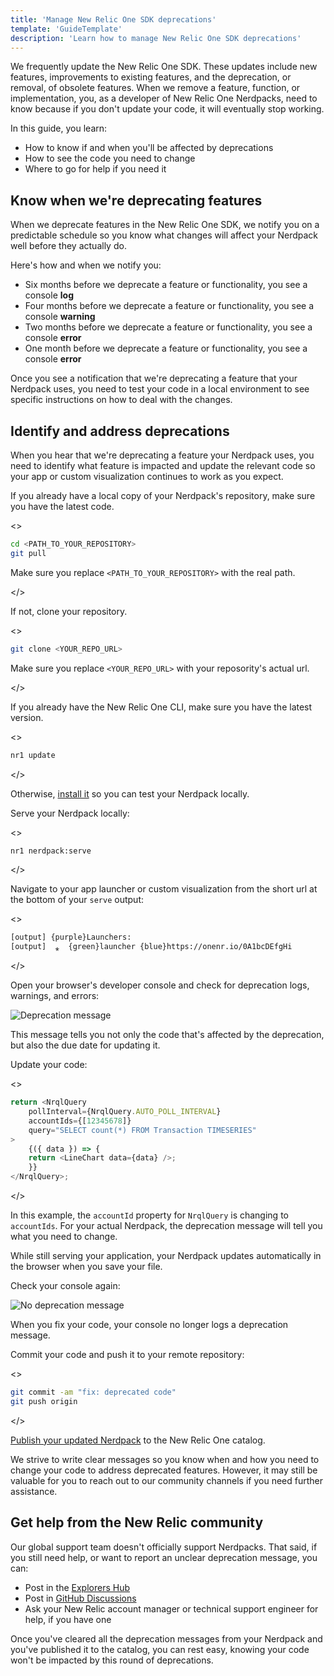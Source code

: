 ```yaml
---
title: 'Manage New Relic One SDK deprecations'
template: 'GuideTemplate'
description: 'Learn how to manage New Relic One SDK deprecations'
---
```


We frequently update the New Relic One SDK. These updates include new features, improvements to existing features, and the deprecation, or removal, of obsolete features. When we remove a feature, function, or implementation, you, as a developer of New Relic One Nerdpacks, need to know because if you don't update your code, it will eventually stop working.

In this guide, you learn:

- How to know if and when you'll be affected by deprecations
- How to see the code you need to change
- Where to go for help if you need it

## Know when we're deprecating features

When we deprecate features in the New Relic One SDK, we notify you on a predictable schedule so you know what changes will affect your Nerdpack well before they actually do.

Here's how and when we notify you:

- Six months before we deprecate a feature or functionality, you see a console **log**
- Four months before we deprecate a feature or functionality, you see a console **warning**
- Two months before we deprecate a feature or functionality, you see a console **error**
- One month before we deprecate a feature or functionality, you see a console **error**

Once you see a notification that we're deprecating a feature that your Nerdpack uses, you need to test your code in a local environment to see specific instructions on how to deal with the changes.

## Identify and address deprecations

When you hear that we're deprecating a feature your Nerdpack uses, you need to identify what feature is impacted and update the relevant code so your app or custom visualization continues to work as you expect.

<Steps>

<Step>

If you already have a local copy of your Nerdpack's repository, make sure you have the latest code.

<>

```bash
cd <PATH_TO_YOUR_REPOSITORY>
git pull
```

<Callout variant="important">

Make sure you replace `<PATH_TO_YOUR_REPOSITORY>` with the real path.

</Callout>

</>

If not, clone your repository.

<>

```bash
git clone <YOUR_REPO_URL>
```

<Callout variant="important">

Make sure you replace `<YOUR_REPO_URL>` with your reposority's actual url.

</Callout>

</>

</Step>

<Step>

If you already have the New Relic One CLI, make sure you have the latest version.

<>

```bash
nr1 update
```

</>

Otherwise, [install it](https://one.newrelic.com/launcher/developer-center.launcher?pane=eyJuZXJkbGV0SWQiOiJkZXZlbG9wZXItY2VudGVyLmhvbWUifQ==) so you can test your Nerdpack locally.

</Step>

<Step>

Serve your Nerdpack locally:

<>

```bash
nr1 nerdpack:serve
```

</>

</Step>

<Step>

Navigate to your app launcher or custom visualization from the short url at the bottom of your `serve` output:

<>

```bash
[output] {purple}Launchers:
[output]  ⁎  {green}launcher {blue}https://onenr.io/0A1bcDEfgHi
```

</>

</Step>

<Step>

Open your browser's developer console and check for deprecation logs, warnings, and errors:

![Deprecation message](../../images/build-an-app/deprecation-msg.png)

This message tells you not only the code that's affected by the deprecation, but also the due date for updating it.

</Step>

<Step>

Update your code:

<>

```js lineHighlight=3
return <NrqlQuery
	pollInterval={NrqlQuery.AUTO_POLL_INTERVAL}
	accountIds={[12345678]}
	query="SELECT count(*) FROM Transaction TIMESERIES"
>
	{({ data }) => {
	return <LineChart data={data} />;
	}}
</NrqlQuery>;
```

</>

In this example, the `accountId` property for `NrqlQuery` is changing to `accountIds`. For your actual Nerdpack, the deprecation message will tell you what you need to change.

While still serving your application, your Nerdpack updates automatically in the browser when you save your file.

</Step>

<Step>

Check your console again:

![No deprecation message](../../images/build-an-app/no-deprecation-msg.png)

When you fix your code, your console no longer logs a deprecation message.

</Step>

<Step>

Commit your code and push it to your remote repository:

<>

```bash
git commit -am "fix: deprecated code"
git push origin
```

</>

</Step>

<Step>

[Publish your updated Nerdpack](/build-apps/publish-deploy/publish/) to the New Relic One catalog.

</Step>

</Steps>

We strive to write clear messages so you know when and how you need to change your code to address deprecated features. However, it may still be valuable for you to reach out to our community channels if you need further assistance.

## Get help from the New Relic community

Our global support team doesn't officially support Nerdpacks. That said, if you still need help, or want to report an unclear deprecation message, you can:

- Post in the [Explorers Hub](https://discuss.newrelic.com)
- Post in [GitHub Discussions](https://github.com/newrelic/opensource-website/discussions/897)
- Ask your New Relic account manager or technical support engineer for help, if you have one

Once you've cleared all the deprecation messages from your Nerdpack and you've published it to the catalog, you can rest easy, knowing your code won't be impacted by this round of deprecations.